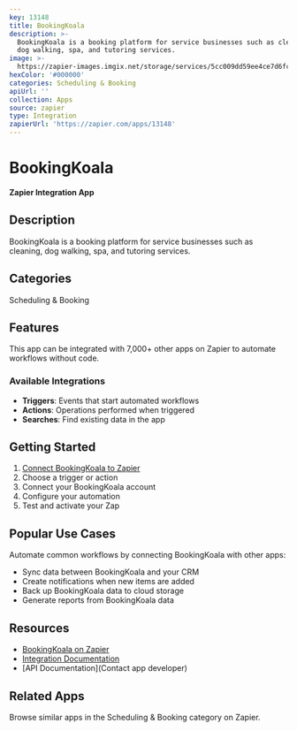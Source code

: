 ```yaml
---
key: 13148
title: BookingKoala
description: >-
  BookingKoala is a booking platform for service businesses such as cleaning,
  dog walking, spa, and tutoring services.
image: >-
  https://zapier-images.imgix.net/storage/services/5cc009dd59ee4ce7d6fcf642c6db47cf.png?auto=format%2Ccompress&ixlib=python-3.0.0&q=50
hexColor: '#000000'
categories: Scheduling & Booking
apiUrl: ''
collection: Apps
source: zapier
type: Integration
zapierUrl: 'https://zapier.com/apps/13148'
---
```

# BookingKoala

**Zapier Integration App**

## Description

BookingKoala is a booking platform for service businesses such as cleaning, dog walking, spa, and tutoring services.

## Categories

Scheduling & Booking

## Features

This app can be integrated with 7,000+ other apps on Zapier to automate workflows without code.

### Available Integrations

- **Triggers**: Events that start automated workflows
- **Actions**: Operations performed when triggered
- **Searches**: Find existing data in the app

## Getting Started

1. [Connect BookingKoala to Zapier](https://zapier.com/apps/13148)
2. Choose a trigger or action
3. Connect your BookingKoala account
4. Configure your automation
5. Test and activate your Zap

## Popular Use Cases

Automate common workflows by connecting BookingKoala with other apps:

- Sync data between BookingKoala and your CRM
- Create notifications when new items are added
- Back up BookingKoala data to cloud storage
- Generate reports from BookingKoala data

## Resources

- [BookingKoala on Zapier](https://zapier.com/apps/13148)
- [Integration Documentation](https://zapier.com/apps/13148/integrations)
- [API Documentation](Contact app developer)

## Related Apps

Browse similar apps in the Scheduling & Booking category on Zapier.
